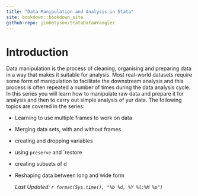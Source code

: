 ---
title: "Data Manipulation and Analysis in Stata"
site: bookdown::bookdown_site
github-repo: jimbotyson/StataDataWrangler
---

# Introduction

Data manipulation is the process of cleaning, organising and preparing data in a way that makes it suitable for analysis. Most real-world datasets require some form of manipulation to facilitate the downstream analysis and this process is often repeated a number of times during the data analysis cycle. In this series you will learn how to manipulate raw data and prepare it for analysis and then to carry out simple analysis of yur data. The following topics are covered in the series:

-   Learning to use multiple frames to work on data

-   Merging data sets, with and without frames

-   creating and dropping variables

-   using `preserve` and \`restore

-   creating subsets of d

-   Reshaping data between long and wide form

    *Last Updated: `r format(Sys.time(), "%b %d, %Y %l:%M %p")`*
